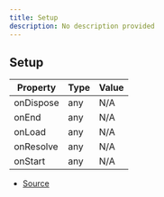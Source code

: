```yaml
---
title: Setup
description: No description provided
---
```


## Setup

| Property | Type | Value |
| ----------- | ----------- | ----------- |
| onDispose | any | N/A |
| onEnd | any | N/A |
| onLoad | any | N/A |
| onResolve | any | N/A |
| onStart | any | N/A |


- [Source](https://github.com/underctrl-io/commandkit/blob/e7997746676c2b18be64230c918cb998973d18b5/packages/commandkit/src/plugins/plugin-runtime/types.ts#L84)
